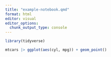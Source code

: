 ```yaml
---
title: "example-notebook.qmd"
format: html
editor: visual
editor_options: 
  chunk_output_type: console
---
```



```r
library(tidyverse)

mtcars |> ggplot(aes(cyl, mpg)) + geom_point()
```





